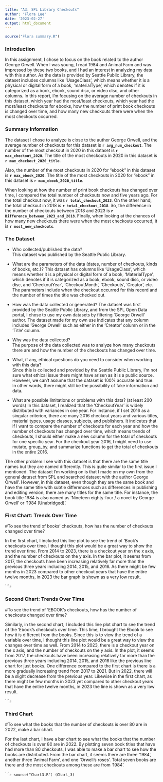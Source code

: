 ```yaml
---
title: "A3: SPL Library Checkouts"
author: "Flora Lee"
date: '2023-02-27'
output: html_document
---
```


```r
source("Flora summary.R")
```

### Introduction

In this assignment, I chose to focus on the book related to the author George Orwell. When I was young, I read 1984 and Animal Farm and was impressed by these two books, and I had an interest in analyzing my data with this author. As the data is provided by Seattle Public Library, the dataset includes columns like ‘UsageClass’, which means whether it is a physical or digital form of a book, ‘materialType’, which denotes if it is categorized as a book, ebook, sound disc, or video disc, and other columns. In this report, I’m focusing on the average number of checkouts in this dataset, which year had the most/least checkouts, which year had the most/least checkouts for ebooks, how the number of print book checkouts is changed over time, and how many new checkouts there were when the most checkouts occurred. 

### Summary Information

The dataset I chose to analyze is close to the author George Orwell, and the average number of checkouts for this dataset is  **`r avg_num_checkout`**. 
The number of the most checkout in 2020 in this dataset is **`r max_checkout_2020`**.
The title of the most checkouts in 2020 in this dataset is **`r max_checkout_2020_title`**.

Also, the number of the most checkouts in 2020 for "ebook" in this dataset is **`r max_ebook_2020`**.
The title of the most checkouts in 2020 for "ebook" in this dataset is **`r max_ebook_2020_title`**.

When looking at how the number of print book checkouts has changed over time, I compared the total number of checkouts now and five years ago. 
For the total checkout now, it was **`r total_checkout_2023`**. On the other hand, the total checkout in 2018 is **`r total_checkout_2018`**. 
So, the difference in the number of checkouts between 2018 and 2023 is **`r Difference_between_2023_and_2018`**. 
Finally, when looking at the chances of how many new checkouts there were when the most checkouts occurred, it is **`r most_new_checkouts`**. 


### The Dataset

- Who collected/published the data?  
This dataset was published by the Seattle Public Library.

- What are the parameters of the data (dates, number of checkouts, kinds of books, etc.)?
This dataset has columns like ‘UsageClass’, which means whether it is a physical or digital form of a book, ‘MaterialType’, which denotes if it is categorized as a book, ebook, sound disc, or video disc, and ‘CheckoutYear’, ‘CheckoutMonth’, ‘Checkouts’, ‘Creator’, etc. 
The parameters include when the checkout occurred for this record and the number of times the title was checked out.

- How was the data collected or generated? 
The dataset was first provided by the Seattle Public Library, and from the SPL Open Data portal, I chose to use my own datasets by filtering ‘George Orwell’ author. 
The dataset made for my own use indicates that any column includes ‘George Orwell’ such as either in the ‘Creator’ column or in the ‘Title’ column. 

- Why was the data collected?  
The purpose of the data collected was to analyze how many checkouts there are and how the number of the checkouts has changed over time. 

- What, if any, ethical questions do you need to consider when working with this data?  
Since this is collected and provided by the Seattle Public Library, I’m not sure what ethical issue there might have arisen as it is a public source. However, we can’t assume that the dataset is 100% accurate and true. 
In other words, there might still be the possibility of fake information and data.  

- What are possible limitations or problems with this data?   (at least 200 words)
In this dataset, I realized that the ‘CheckoutYear’ is widely distributed with variances in one year. 
For instance, if I set 2016 as a singular criterion, there are many 2016 checkout years and various titles, material types, usage classes, subjects, and publishers. 
It indicates that if I want to compare the number of checkouts for each year and how the number of checkouts has changed over time, which means trends of checkouts, I should either make a new column for the total of checkouts for one specific year. 
For the checkout year 2016, I might need to use mutate, group_by, and summarize functions to get the total of checkouts in the entire 2016. 

The other problem I see with this dataset is that there are the same title names but they are named differently. 
This is quite similar to the first issue I mentioned. The dataset I’m working on is that I made on my own from the general dataset from SPL and searched dataset with the author George Orwell’. 
However, in this dataset, even though they are the same book and have the same title with subtle differences such as differences in publishing and editing version, there are many titles for the same title. 
For instance, the book title 1984 is also named as ‘Nineteen eighty-four / a novel by George Orwell’ or ‘1984 (Unabridged)’. 


### First Chart: Trends Over Time 

#To see the trend of books' checkouts, how has the number of checkouts changed over time? 

In the first chart, I included this line plot to see the trend of 'Book's checkouts over time. 
I thought this plot would be a great way to show the trend over time. 
From 2014 to 2023, there is a checkout year on the x axis, and the number of checkouts on the y axis. 
In the bar plot, it seems from 2017, the checkouts have been increasing relatively far more than the previous three years including 2014, 2015, and 2016. 
As there might be few months in 2023 compared to other checkout years that have the entire twelve months, in 2023 the bar graph is shown as a very low result. 


``````r

```

### Second Chart: Trends Over Time 

#To see the trend of 'EBOOK's checkouts, how has the number of checkouts changed over time? 

Similarly, in the second chart, I included this line plot chart to see the trend of the ‘Ebook’s checkouts over time. 
This time, I brought the Ebook to see how it is different from the books. 
Since this is to view the trend of a variable over time, I thought this line plot would be a great way to view the changes over time as well. 
From 2014 to 2023, there is a checkout year on the x axis, and the number of checkouts on the y axis. 
In the plot, it seems from 2017, the checkouts have been increasing relatively far more than the previous three years including 2014, 2015, and 2016 like the previous line chart for just books. 
One difference compared to the first chart is there is a more gradually increasing trend from 2017 to 2021. But in 2022, there will be a slight decrease from the previous year.
Likewise in the first chart, as there might be few months in 2023 yet compared to other checkout years that have the entire twelve months, in 2023 the line is shown as a very low result.  


``````r

```


### Third Chart

#To see what  the books that the number of checkouts is over 80 are in 2022, make a bar chart. 

For the last chart, I have a bar chart to see what  the books that the number of checkouts is over 80 are in 2022. 
By plotting seven book titles that have had more than 80 checkouts, I was able to make a bar chart to see how the books are distributed. 
From the bar chart, it seems there are three ‘1984’, another three ‘Animal Farm’, and one ‘Orwell's roses’. Total seven books are there and the most checkouts among these are from ‘1984’. 


``````r
source("Chart3.R")
(Chart_3)
```


